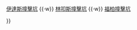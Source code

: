 {{Navbox
|name  = 土卫十
|title = [[土卫十]]
|image = [[File:PIA12714 Janus crop.jpg|50px|link=|alt=]]
|group1 = 撞擊坑
|list1  = {{Nowrap begin}}[[卡斯托耳撞擊坑]] {{·w}} [[伊達斯撞擊坑]] {{·w}} [[林叩斯撞擊坑]] {{·w}} [[福柏撞擊坑]]{{Nowrap end}}

}}